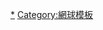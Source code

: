 {{NavboxYears
|name = 加拿大大師賽
|title = 歷屆[[加拿大公開賽 (網球)|羅渣士盃]]
|titlestyle = background-color: #DB7093;

|list1 = 
{{NavboxYears|年加拿大公開賽||||1968|1969|1970|1971|1972|1973|1974}}
{{NavboxYears|年加拿大公開賽|1975|1976|1977|1978|1979|1980|1981|1982|1983|1984}}
{{NavboxYears|年加拿大公開賽|1985|1986|1987|1988|1989|1990|1991|1992|1993|1994}}
{{NavboxYears|年加拿大大師賽|1995|1996|1997|1998|1999|2000|2001|2002|2003|2004}}
{{NavboxYears|年羅傑斯盃|2005|2006|2007|2008|2009|2010|2011|2012|2013|2014}}
{{NavboxYears|年羅傑斯盃|2015|2016|2017|2018|2019}}
}}<noinclude>

[[Category:加拿大大師賽|*]]
[[Category:網球模板]]
</noinclude>